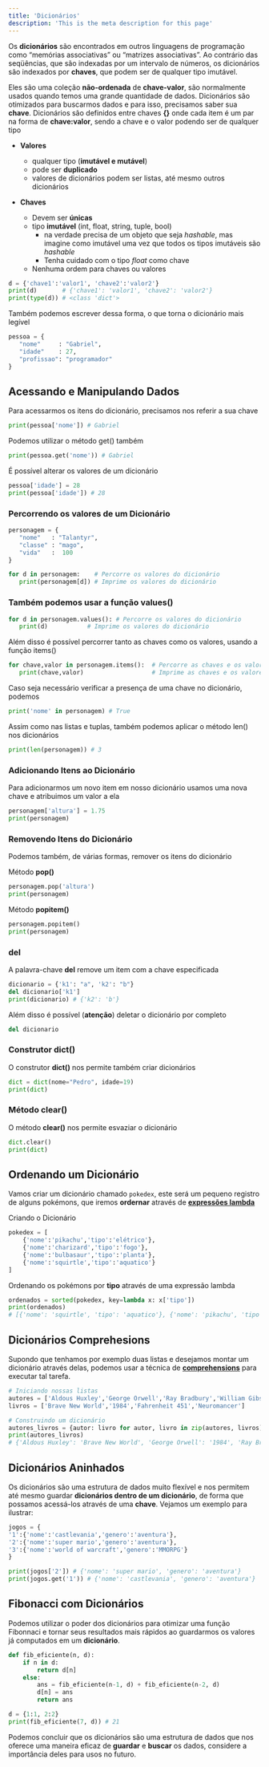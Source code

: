 ```yaml
---
title: 'Dicionários'
description: 'This is the meta description for this page'
---
```


Os **dicionários** são encontrados em outros linguagens de programação como “memórias associativas” ou “matrizes associativas”. Ao contrário das seqüências, que são indexadas por um intervalo de números, os dicionários são indexados por **chaves**, que podem ser de qualquer tipo imutável.

Eles são uma coleção **não-ordenada** de **chave-valor**, são normalmente usados quando temos uma grande quantidade de dados. Dicionários são otimizados para buscarmos dados e para isso, precisamos saber sua **chave**. Dicionários são definidos entre chaves **{}** onde cada item é um par na forma de **chave:valor**, sendo a chave e o valor podendo ser de qualquer tipo

- **Valores**
	- qualquer tipo (**imutável e mutável**)
	- pode ser **duplicado**
	- valores de dicionários podem ser listas, até mesmo outros dicionários

- **Chaves**
	- Devem ser **únicas**
	- tipo **imutável** (int, float, string, tuple, bool)
		- na verdade precisa de um objeto que seja *hashable*, mas imagine como imutável uma vez que todos os tipos imutáveis são *hashable*
		- Tenha cuidado com o tipo *float* como chave
	- Nenhuma ordem para chaves ou valores

```python
d = {'chave1':'valor1', 'chave2':'valor2'}
print(d)       # {'chave1': 'valor1', 'chave2': 'valor2'}
print(type(d)) # <class 'dict'>
```

Também podemos escrever dessa forma, o que torna o dicionário mais legível

```python
pessoa = {
   "nome"     : "Gabriel",
   "idade"    : 27,
   "profissao": "programador"
}
```

 

## Acessando e Manipulando Dados 

Para acessarmos os itens do dicionário, precisamos nos referir a sua chave

```python
print(pessoa['nome']) # Gabriel
```

Podemos utilizar o método get() também

```python
print(pessoa.get('nome')) # Gabriel
```

É possível alterar os valores de um dicionário

```python
pessoa['idade'] = 28
print(pessoa['idade']) # 28
```

 

### Percorrendo os valores de um Dicionário

```python
personagem = {
   "nome"   : "Talantyr",
   "classe" : "mago",
   "vida"   :  100
}

for d in personagem:    # Percorre os valores do dicionário
   print(personagem[d]) # Imprime os valores do dicionário
```

 

### Também podemos usar a função values() 

```python
for d in personagem.values(): # Percorre os valores do dicionário
   print(d)		      # Imprime os valores do dicionário
```

Além disso é possível percorrer tanto as chaves como os valores, usando a função items()

```python
for chave,valor in personagem.items():  # Percorre as chaves e os valores
   print(chave,valor)                   # Imprime as chaves e os valores
```

Caso seja necessário verificar a presença de uma chave no dicionário, podemos

```python
print('nome' in personagem) # True
```

Assim como nas listas e tuplas, também podemos aplicar o método len() nos dicionários

```python
print(len(personagem)) # 3
```

 

### Adicionando Itens ao Dicionário 

Para adicionarmos um novo item em nosso dicionário usamos uma nova chave e atribuimos um valor a ela

```python
personagem['altura'] = 1.75
print(personagem)
```

 

### Removendo Itens do Dicionário

Podemos também, de várias formas, remover os itens do dicionário

Método **pop()**

```python
personagem.pop('altura')
print(personagem)
```

Método **popitem()**

```python
personagem.popitem()
print(personagem)
```

 

### del

A palavra-chave **del** remove um item com a chave especificada

```python
dicionario = {'k1': "a", 'k2': "b"}
del dicionario['k1']
print(dicionario) # {'k2': 'b'}
```

Além disso é possível (**atenção**) deletar o dicionário por completo

```python
del dicionario
```

### Construtor dict()

O construtor **dict()** nos permite também criar dicionários

```python
dict = dict(nome="Pedro", idade=19)
print(dict)
```

### Método clear()

O método **clear()** nos permite esvaziar o dicionário

```python
dict.clear()
print(dict)
```

 

## Ordenando um Dicionário

Vamos criar um dicionário chamado `pokedex`, este será um pequeno registro de alguns pokémons, que iremos **ordernar** através de **[expressões lambda](https://python-reference.readthedocs.io/en/latest/docs/operators/lambda.html)**

Criando o Dicionário

```python
pokedex = [
	{'nome':'pikachu','tipo':'elétrico'},
	{'nome':'charizard','tipo':'fogo'},
	{'nome':'bulbasaur','tipo':'planta'},
	{'nome':'squirtle','tipo':'aquatico'}
]
```

Ordenando os pokémons por **tipo** através de uma expressão lambda

```python
ordenados = sorted(pokedex, key=lambda x: x['tipo'])
print(ordenados)
# [{'nome': 'squirtle', 'tipo': 'aquatico'}, {'nome': 'pikachu', 'tipo': 'elétrico'}, {'nome': 'charizard', 'tipo': 'fogo'}, {'nome': 'bulbasaur', 'tipo': 'planta'}]
```

 

## Dicionários Comprehesions

Supondo que tenhamos por exemplo duas listas e desejamos montar um dicionário através delas, podemos usar a técnica de **[comprehensions](https://docs.python.org/3/tutorial/datastructures.html#list-comprehensions)** para executar tal tarefa.

```python
# Iniciando nossas listas
autores = ['Aldous Huxley','George Orwell','Ray Bradbury','William Gibson']
livros = ['Brave New World','1984','Fahrenheit 451','Neuromancer']

# Construindo um dicionário
autores_livros = {autor: livro for autor, livro in zip(autores, livros)}
print(autores_livros)
# {'Aldous Huxley': 'Brave New World', 'George Orwell': '1984', 'Ray Bradbury': 'Fahrenheit 451', 'William Gibson': 'Neuromancer'}
```

 

## Dicionários Aninhados

Os dicionários são uma estrutura de dados muito flexível e nos permitem até mesmo guardar **dicionários dentro de um dicionário**, de forma que possamos acessá-los através de uma **chave**. Vejamos um exemplo para ilustrar:

```python
jogos = {
'1':{'nome':'castlevania','genero':'aventura'},
'2':{'nome':'super mario','genero':'aventura'},
'3':{'nome':'world of warcraft','genero':'MMORPG'}
}

print(jogos['2']) # {'nome': 'super mario', 'genero': 'aventura'}
print(jogos.get('1')) # {'nome': 'castlevania', 'genero': 'aventura'}
```

 

## Fibonacci com Dicionários

Podemos utilizar o poder dos dicionários para otimizar uma função Fibonnaci e tornar seus resultados mais rápidos ao guardarmos os valores já computados em um **dicionário**.

```python
def fib_eficiente(n, d):
	if n in d:
		return d[n]
	else:
		ans = fib_eficiente(n-1, d) + fib_eficiente(n-2, d)
		d[n] = ans
		return ans

d = {1:1, 2:2}
print(fib_eficiente(7, d)) # 21
```

 

Podemos concluir que os dicionários são uma estrutura de dados que nos oferece uma maneira eficaz de **guardar** e **buscar** os dados, considere a importância deles para usos no futuro.